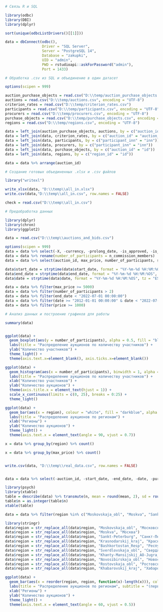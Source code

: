```r
# Связь R и SQL

library(odbc)
library(DBI)
library(dplyr)

sort(unique(odbcListDrivers()[[1]]))

data = dbConnect(odbc(),
                 Driver = "SQL Server",
                 Server = "PostgreSQL 14",
                 Database = "zakupki",
                 UID = "admin",
                 PWD = rstudioapi::askForPassword("admin"),
                 Port = 1433)
```


```r
# Обработка .csv из SQL и объединение в один датасет

options(scipen = 999)

auction_purchase_objects = read.csv("D:\\temp/auction_purchase_objects.csv", encoding = "UTF-8")
auctions = read.csv("D:\\temp/auctions.csv", encoding = "UTF-8")
criterion_rates = read.csv("D:\\temp/criterion_rates.csv")
participants = read.csv("D:\\temp/participants.csv", encoding = "UTF-8")
procurers = read.csv("D:\\temp/procurers.csv", encoding = "UTF-8")
purchase_objects = read.csv("D:\\temp/purchase_objects.csv", encoding = "UTF-8")
regions = read.csv("D:\\temp/regions.csv", encoding = "UTF-8")

data = left_join(auction_purchase_objects, auctions, by = c("auction_id" = "id"))
data = left_join(data, criterion_rates, by = c("auction_id" = "auction_id"))
data = left_join(data, participants, by = c("participant_inn" = "inn"))
data = left_join(data, procurers, by = c("participant_inn" = "inn"))
data = left_join(data, purchase_objects, by = c("auction_id" = "id"))
data = left_join(data, regions, by = c("region_id" = "id"))

data = data %>% arrange(auction_id)
```


```r
# Создание готовых объединенных .xlsx и .csv файлов

library("writexl")

write_xlsx(data, "D:\\temp\\all_in.xlsx")
write.csv(data,"D:\\temp\\all_in.csv", row.names = FALSE)

check = read.csv("D:\\temp\\all_in.csv")
```


```r
# Предобработка данных

library(dplyr)
library(chron)
library(ggplot2)

data = read.csv("D:\\temp\\auctions_and_bids.csv")

options(scipen = 999)
data = data %>% select(-X, -currency, -prolong_date, -is_approved, -is_after_prolong)
data = data %>% rename(number_of_participants = n_commission_members)
data = data %>% select(auction_id, max_price, number_of_participants, start_date, end_date, date, price, purchase_number, procurer_reg_num, participant_inn, region)

data$start_date = strptime(data$start_date, format = "%Y-%m-%d %H:%M:%OS", tz = "EST")
data$end_date = strptime(data$end_date, format = "%Y-%m-%d %H:%M:%OS", tz = "EST")
data$date = strptime(data$date, format = "%Y-%m-%d %H:%M:%OS", tz = "EST")

data = data %>% filter(max_price >= 5000)
data = data %>% filter(number_of_participants > 2)
data = data %>% filter(end_date < "2022-07-01 00:00:00")
data = data %>% filter(date >= "2012-01-01 00:00:00" & date < "2022-07-01 00:00:00")
data = data %>% filter(price >= 1000)
```


```r
# Анализ данных и построение графиков для работы

summary(data)


ggplot(data) + 
  geom_boxplot(aes(y = number_of_participants), alpha = 0.5, fill = "blue") +
  labs(title = "Распределение аукционов по количеству участников") +
  ylab("Количество участников") +
  theme_light() +
  theme(axis.text.x=element_blank(), axis.ticks.x=element_blank())

ggplot(data) + 
  geom_histogram(aes(x = number_of_participants), binwidth = 1, alpha = 0.5, fill = "blue") +
  labs(title = "Распределение аукционов по количеству участников") +
  xlab("Количество участников") +
  ylab("Количество аукционов") +
  theme(axis.title.x = element_text(hjust = 1)) +
  scale_x_continuous(limits = c(0, 25), breaks = 0:25) +
  theme_light()

ggplot(data) + 
  geom_bar(aes(x = region), colour = "white", fill = "darkblue", alpha = 0.5, stat = "count") +
  labs(title = "Распределение аукционов по регионам") +
  xlab("Регионы") +
  ylab("Количество аукционов") +
  theme_light() +
  theme(axis.text.x = element_text(angle = 90, vjust = 0.7))

x = data %>% group_by(region) %>% count()

x = data %>% group_by(max_price) %>% count()


write.csv(data, "D:\\temp\\real_data.csv", row.names = FALSE)


data = data %>% select(-auction_id, -start_date, -end_date, -date, -purchase_number, -procurer_reg_num, -participant_inn, -region)

library(psych)
library(xtable)
table = describe(data) %>% transmute(n, mean = round(mean, 2), sd = round(sd, 2), median = round(median, 2), min = round(min, 2), max = round(max, 2))
table$n = as.integer(table$n)
xtable(table)

data = data %>% filter(region %in% c("Moskovskaja_obl", "Moskva", "Sankt-Peterburg", "Krasnodarskij_kraj", "Bashkortostan_Resp", "Sverdlovskaja_obl", "Khanty-Mansijskij_AO-Jugra_AO", "Novosibirskaja_obl", "Rostovskaja_obl", "Khabarovskij_kraj"))

library(stringr)
data$region = str_replace_all(data$region, "Moskovskaja_obl", "Московская область")
data$region = str_replace_all(data$region, "Moskva", "Москва")
data$region = str_replace_all(data$region, "Sankt-Peterburg", "Санкт-Петербург")
data$region = str_replace_all(data$region, "Krasnodarskij_kraj", "Краснодарский край")
data$region = str_replace_all(data$region, "Bashkortostan_Resp", "Республика Башкортостан")
data$region = str_replace_all(data$region, "Sverdlovskaja_obl", "Свердловская область")
data$region = str_replace_all(data$region, "Khanty-Mansijskij_AO-Jugra_AO", "Ханты-Мансийский АО - Югра")
data$region = str_replace_all(data$region, "Novosibirskaja_obl", "Новосибирская область")
data$region = str_replace_all(data$region, "Rostovskaja_obl", "Ростовская область")
data$region = str_replace_all(data$region, "Khabarovskij_kraj", "Хабаровский край")

ggplot(data) + 
  geom_bar(aes(x = reorder(region, region, function(x)-length(x))), colour = "white", fill = "darkblue", alpha = 0.5, stat = "count") +
  labs(title = "Распределение аукционов по регионам", subtitle = "(первые 10 регионов по количеству аукционов)") +
  xlab("Регионы") +
  ylab("Количество аукционов") +
  theme_light() +
  theme(axis.text.x = element_text(angle = 60, vjust = 0.5))
```